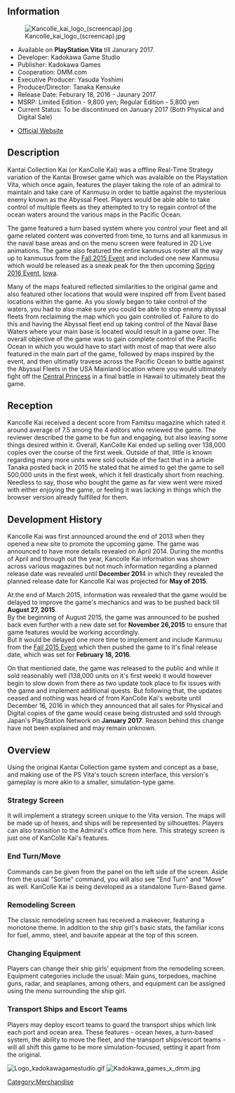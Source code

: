 ==Information==
[[File:Kancolle_kai_logo_(screencap).jpg|left]]
* Available on '''PlayStation Vita''' till Janurary 2017.
* Developer: Kadokawa Game Studio
* Publisher: Kadokawa Games
* Cooperation: DMM.com
* Executive Producer: Yasuda Yoshimi
* Producer/Director: Tanaka Kensuke
* Release Date: Feburary 18, 2016 - Jaunary 2017
* MSRP: Limited Edition - 9,800 yen; Regular Edition - 5,800 yen
*Current Status: To be discontinued on January 2017 (Both Physical and Digital Sale)
<!-- * Age Ratings: -->
* [http://kancolle-vita.com/ Official Website]
{{clear}}

==Description==
Kantai Collection Kai (or KanColle Kai) was a offline Real-Time Strategy variation of the Kantai Browser game which was avalaible on the Playstation Vita, which once again, features the player taking the role of an admiral to maintain and take care of Kanmusu in order to battle against the mysterious enemy known as the Abyssal Fleet. Players would be able able to take control of multiple fleets as they attempted to try to regain control of the ocean waters around the various maps in the Pacific Ocean.

The game featured a turn based system where you control your fleet and all game related content was converted from time, to turns and all kanmusus in the naval base areas and on the menu screen were featured in 2D Live animations. The game also featured the entire kanmusus roster all the way up to kanmusus from the [[Fall 2015 Event]] and included one new Kanmusu which would be released as a sneak peak for the then upcoming [[Spring 2016 Event]], [[Iowa]].

Many of the maps featured reflected similarities to the original game and also featured other locations that would were inspired off from Event based locations within the game. As you slowly began to take control of the waters, you had to also make sure you could be able to stop enemy abyssal fleets from reclaiming the map which you gain controlled of. Failure to do this and having the Abyssal fleet end up taking control of the Naval Base Waters where your main base is located would result in a game over. The overall objective of the game was to gain complete control of the Pacific Ocean in which you would have to start with most of map that were also featured in the main part of the game, followed by maps inspired by the event, and then ultimatly travese across the Pacific Ocean to battle against the Abyssal Fleets in the USA Mainland location where you would ultimately fight off the [[Central Princess]] in a final battle in Hawaii to ultimately beat the game.

==Reception==
Kancolle Kai received a decent score from Famitsu magazine which rated it around average of 7.5 among the 4 editors who reviewed the game. The reviewer described the game to be fun and engaging, but also leaving some things desired within it. Overall, KanColle Kai ended up selling over 138,000 copies over the course of the first week. Outside of that, little is known regarding many more units were sold outside of the fact that in a article Tanaka posted back in 2015 he stated that he aimed to get the game to sell 500,000 units in the first week, which it fell drastically short from reaching. Needless to say, those who bought the game as far view went were mixed with either enjoying the game, or feeling it was lacking in things which the browser version already fulfilled for them.

==Development History==
Kancolle Kai was first announced around the end of 2013 when they opened a new site to promote the upcoming game. The game was announced to have more details revealed on April 2014. During the months of April and through out the year, Kancolle Kai information was shown across various magazines but not much information regarding a planned release date was revealed until '''December 201'''4 in which they revealed the planned release date for Kancolle Kai was projected for '''May of 2015'''. 

At the end of March 2015, information was revealed that the game would be delayed to improve the game's mechanics and was to be pushed back till '''August 27, 2015'''. <br>
By the beginning of August 2015, the game was announced to be pushed back even further with a new date set for '''November 26,2015''' to ensure that game features would be working accordingly.<br>
But it would be delayed one more time to implement and include Kanmusu from the [[Fall 2015 Event]] which then pushed the game to it's final release date, which was set for '''February 18, 2016'''.

On that mentioned date, the game was released to the public and while it sold reasonably well (138,000 units on it's first week) it would however begin to slow down from there as two update took place to fix issues with the game and implement additional quests. But following that, the updates ceased and nothing was heard of from KanColle Kai's website until December 16, 2016 in which they announced that all sales for Physical and Digital copies of the game would cease being distrusted and sold through Japan's PlayStation Network on '''January 2017'''. Reason behind this change have not been explained and may remain unknown.

==Overview==
Using the original Kantai Collection game system and concept as a base, and making use of the PS Vita's touch screen interface, this version's gameplay is more akin to a smaller, simulation-type game. 

===Strategy Screen===
It will implement a strategy screen unique to the Vita version. The maps will be made up of hexes, and ships will be represented by silhouettes. Players can also transition to the Admiral's office from here. This strategy screen is just one of KanColle Kai's features. 

===End Turn/Move===
Commands can be given from the panel on the left side of the screen. Aside from the usual "Sortie" command, you will also see "End Turn" and "Move" as well. KanColle Kai is being developed as a standalone Turn-Based game.

===Remodeling Screen===
The classic remodeling screen has received a makeover, featuring a monotone theme. In addition to the ship girl's basic stats, the familiar icons for fuel, ammo, steel, and bauxite appear at the top of this screen.

===Changing Equipment===
Players can change their ship girls' equipment from the remodeling screen. Equipment categories include the usual: Main guns, torpedoes, machine guns, radar, and seaplanes, among others, and equipment can be assigned using the menu surrounding the ship girl.

===Transport Ships and Escort Teams===
Players may deploy escort teams to guard the transport ships which link each port and ocean area. These features - ocean hexes, a turn-based system, the ability to move the fleet, and the transport ships/escort teams - will all shift this game to be more simulation-focused, setting it apart from the original.


[[File:Logo_kadokawagamestudio.gif|right]]
[[File:Kadokawa_games_x_dmm.jpg|center]]
{{clear}}
[[Category:Merchandise]]